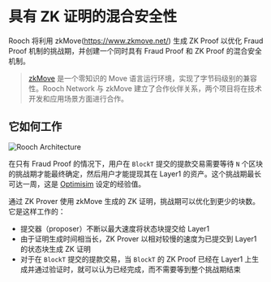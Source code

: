 # 具有 ZK 证明的混合安全性

Rooch 将利用 zkMove(https://www.zkmove.net/) 生成 ZK Proof 以优化 Fraud Proof 机制的挑战期，并创建一个同时具有 Fraud Proof 和 ZK Proof 的混合安全机制。

> [zkMove](https://www.zkmove.net/) 是一个零知识的 Move 语言运行环境，实现了字节码级别的兼容性。Rooch Network 与 zkMove 建立了合作伙伴关系，两个项目将在技术开发和应用场景方面进行合作。

## 它如何工作


<Image
  src="/docs/hybrid-security.png"
  alt="Rooch Architecture"
  width={600}
  height={600}
  class="mx-auto my-2"
/>

在只有 Fraud Proof 的情况下，用户在 `BlockT` 提交的提款交易需要等待 `N` 个区块的挑战期才能最终确定，然后用户才能提现其在 Layer1 的资产。这个挑战期最长可达一周，这是 [Optimisim](https://community.optimism.io/docs/developers/bridge/messaging/#understanding-the-challenge-period) 设定的经验值。

通过 ZK Prover 使用 zkMove 生成的 ZK 证明，挑战期可以优化到更少的块数。它是这样工作的：

- 提交器（proposer）不断以最大速度将状态块提交给 Layer1
- 由于证明生成时间相当长，ZK Prover 以相对较慢的速度为已提交到 Layer1 的状态块生成 ZK 证明
- 对于在 `BlockT` 提交的提款交易，当 `BlockT` 的 ZK Proof 已经在 Layer1 上生成并通过验证时，就可以认为已经完成，而不需要等到整个挑战期结束
